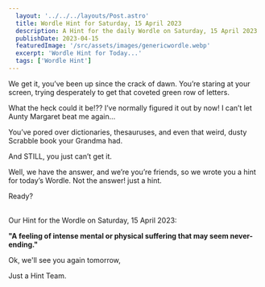 ```yaml
---
  layout: '../../../layouts/Post.astro'
  title: Wordle Hint for Saturday, 15 April 2023
  description: A Hint for the daily Wordle on Saturday, 15 April 2023
  publishDate: 2023-04-15
  featuredImage: '/src/assets/images/genericwordle.webp'
  excerpt: 'Wordle Hint for Today...'
  tags: ['Wordle Hint']
---
```


  We get it, you’ve been up since the crack of dawn. You’re staring at your screen, trying desperately to get that coveted green row of letters. 

  What the heck could it be!??
  I’ve normally figured it out by now!
  I can’t let Aunty Margaret beat me again… 

  You’ve pored over dictionaries, thesauruses, and even that weird, dusty Scrabble book your Grandma had.

  And STILL, you just can’t get it. 

  Well, we have the answer, and we’re you’re friends, so we wrote you a hint for today’s Wordle.
  Not the answer! just a hint. 

  Ready?<br /><br />

  Our Hint for the Wordle on Saturday, 15 April 2023:

  **"A feeling of intense mental or physical suffering that may seem never-ending."**

  Ok, we'll see you again tomorrow, 

  Just a Hint Team.
  